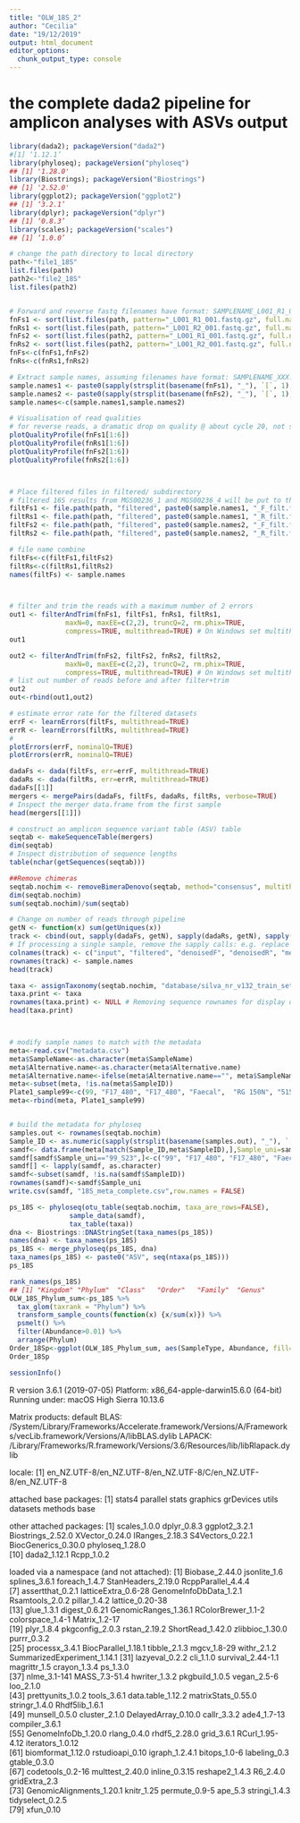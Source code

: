 ```yaml
---
title: "OLW_18S_2"
author: "Cecilia"
date: "19/12/2019"
output: html_document
editor_options: 
  chunk_output_type: console
---
```

# the complete dada2 pipeline for amplicon analyses with ASVs output

```r

library(dada2); packageVersion("dada2")
#[1] ‘1.12.1’
library(phyloseq); packageVersion("phyloseq")
## [1] '1.28.0'
library(Biostrings); packageVersion("Biostrings")
## [1] '2.52.0'
library(ggplot2); packageVersion("ggplot2")
## [1] ‘3.2.1’
library(dplyr); packageVersion("dplyr")
## [1] ‘0.8.3’
library(scales); packageVersion("scales")
## [1] ‘1.0.0’

```


```r
# change the path directory to local directory
path<-"file1_18S"
list.files(path)
path2<-"file2_18S"
list.files(path2)


# Forward and reverse fastq filenames have format: SAMPLENAME_L001_R1_001.fastq and SAMPLENAME_L002_R2_001.fastq
fnFs1 <- sort(list.files(path, pattern="_L001_R1_001.fastq.gz", full.names = TRUE))
fnRs1 <- sort(list.files(path, pattern="_L001_R2_001.fastq.gz", full.names = TRUE))
fnFs2 <- sort(list.files(path2, pattern="_L001_R1_001.fastq.gz", full.names = TRUE))
fnRs2 <- sort(list.files(path2, pattern="_L001_R2_001.fastq.gz", full.names = TRUE))
fnFs<-c(fnFs1,fnFs2)
fnRs<-c(fnRs1,fnRs2)

# Extract sample names, assuming filenames have format: SAMPLENAME_XXX.fastq
sample.names1 <- paste0(sapply(strsplit(basename(fnFs1), "_"), `[`, 1),"_",sapply(strsplit(basename(fnFs1), "_"), `[`, 2))
sample.names2 <- paste0(sapply(strsplit(basename(fnFs2), "_"), `[`, 1),"_",sapply(strsplit(basename(fnFs2), "_"), `[`, 2))
sample.names<-c(sample.names1,sample.names2)
```


```r
# Visualisation of read qualities
# for reverse reads, a dramatic drop on quality @ about cycle 20, not sure what caused that. 
plotQualityProfile(fnFs1[1:6])
plotQualityProfile(fnRs1[1:6])
plotQualityProfile(fnFs2[1:6])
plotQualityProfile(fnRs2[1:6])




```

```r
# Place filtered files in filtered/ subdirectory
# filtered 16S results from MGS00236_1 and MGS00236_4 will be put to the same folder for further analyses 
filtFs1 <- file.path(path, "filtered", paste0(sample.names1, "_F_filt.fastq.gz"))
filtRs1 <- file.path(path, "filtered", paste0(sample.names1, "_R_filt.fastq.gz"))
filtFs2 <- file.path(path, "filtered", paste0(sample.names2, "_F_filt.fastq.gz"))
filtRs2 <- file.path(path, "filtered", paste0(sample.names2, "_R_filt.fastq.gz"))

# file name combine
filtFs<-c(filtFs1,filtFs2)
filtRs<-c(filtRs1,filtRs2)
names(filtFs) <- sample.names



# filter and trim the reads with a maximum number of 2 errors 
out1 <- filterAndTrim(fnFs1, filtFs1, fnRs1, filtRs1,
              maxN=0, maxEE=c(2,2), truncQ=2, rm.phix=TRUE,
              compress=TRUE, multithread=TRUE) # On Windows set multithread=FALSE
out1

out2 <- filterAndTrim(fnFs2, filtFs2, fnRs2, filtRs2,
              maxN=0, maxEE=c(2,2), truncQ=2, rm.phix=TRUE,
              compress=TRUE, multithread=TRUE) # On Windows set multithread=FALSE
# list out number of reads before and after filter+trim
out2
out<-rbind(out1,out2)

# estimate error rate for the filtered datasets
errF <- learnErrors(filtFs, multithread=TRUE)
errR <- learnErrors(filtRs, multithread=TRUE)
# 
plotErrors(errF, nominalQ=TRUE)
plotErrors(errR, nominalQ=TRUE)

```


```r
dadaFs <- dada(filtFs, err=errF, multithread=TRUE)
dadaRs <- dada(filtRs, err=errR, multithread=TRUE)
dadaFs[[1]]
mergers <- mergePairs(dadaFs, filtFs, dadaRs, filtRs, verbose=TRUE)
# Inspect the merger data.frame from the first sample
head(mergers[[1]])

# construct an amplicon sequence variant table (ASV) table
seqtab <- makeSequenceTable(mergers)
dim(seqtab)
# Inspect distribution of sequence lengths
table(nchar(getSequences(seqtab)))

##Remove chimeras
seqtab.nochim <- removeBimeraDenovo(seqtab, method="consensus", multithread=TRUE, verbose=TRUE)
dim(seqtab.nochim)
sum(seqtab.nochim)/sum(seqtab)

# Change on number of reads through pipeline
getN <- function(x) sum(getUniques(x))
track <- cbind(out, sapply(dadaFs, getN), sapply(dadaRs, getN), sapply(mergers, getN), rowSums(seqtab.nochim))
# If processing a single sample, remove the sapply calls: e.g. replace sapply(dadaFs, getN) with getN(dadaFs)
colnames(track) <- c("input", "filtered", "denoisedF", "denoisedR", "merged", "nonchim")
rownames(track) <- sample.names
head(track)

taxa <- assignTaxonomy(seqtab.nochim, "database/silva_nr_v132_train_set.fa.gz", multithread=TRUE)
taxa.print <- taxa 
rownames(taxa.print) <- NULL # Removing sequence rownames for display only
head(taxa.print)




```

```r

# modify sample names to match with the metadata
meta<-read.csv("metadata.csv")
meta$SampleName<-as.character(meta$SampleName)
meta$Alternative.name<-as.character(meta$Alternative.name)
meta$Alternative.name<-ifelse(meta$Alternative.name=="", meta$SampleName,meta$Alternative.name)
meta<-subset(meta, !is.na(meta$SampleID))
Plate1_sample99<-c(99, "F17_480", "F17_480", "Faecal",	"RG 150N", "515rcbc35",	"GAGATACAGTTC")
meta<-rbind(meta, Plate1_sample99)


# build the metadata for phyloseq
samples.out <- rownames(seqtab.nochim)
Sample_ID <- as.numeric(sapply(strsplit(basename(samples.out), "_"), `[`, 1))
samdf<- data.frame(meta[match(Sample_ID,meta$SampleID),],Sample_uni=samples.out, stringsAsFactors = FALSE)
samdf[samdf$Sample_uni=="99_S23",]<-c("99", "F17_480", "F17_480", "Faecal",	"RG 150N", "515rcbc35",	"GAGATACAGTTC","99_S23")
samdf[] <- lapply(samdf, as.character)
samdf<-subset(samdf, !is.na(samdf$SampleID))
rownames(samdf)<-samdf$Sample_uni
write.csv(samdf, "18S_meta_complete.csv",row.names = FALSE)

ps_18S <- phyloseq(otu_table(seqtab.nochim, taxa_are_rows=FALSE), 
               sample_data(samdf), 
               tax_table(taxa))
dna <- Biostrings::DNAStringSet(taxa_names(ps_18S))
names(dna) <- taxa_names(ps_18S)
ps_18S <- merge_phyloseq(ps_18S, dna)
taxa_names(ps_18S) <- paste0("ASV", seq(ntaxa(ps_18S)))
ps_18S

```


```r
rank_names(ps_18S)
## [1] "Kingdom" "Phylum"  "Class"   "Order"   "Family"  "Genus" 
OLW_18S_Phylum_sum<-ps_18S %>% 
  tax_glom(taxrank = "Phylum") %>% 
  transform_sample_counts(function(x) {x/sum(x)}) %>%
  psmelt() %>% 
  filter(Abundance>0.01) %>% 
  arrange(Phylum)
Order_18Sp<-ggplot(OLW_18S_Phylum_sum, aes(SampleType, Abundance, fill=Phylum))+geom_bar(stat = "identity", position = "fill") +scale_y_continuous(labels = percent_format()) +ylab("Relative Abundance")+facet_wrap(~TreatmentType)
Order_18Sp
```



```r
sessionInfo()

```
R version 3.6.1 (2019-07-05)
Platform: x86_64-apple-darwin15.6.0 (64-bit)
Running under: macOS High Sierra 10.13.6

Matrix products: default
BLAS:   /System/Library/Frameworks/Accelerate.framework/Versions/A/Frameworks/vecLib.framework/Versions/A/libBLAS.dylib
LAPACK: /Library/Frameworks/R.framework/Versions/3.6/Resources/lib/libRlapack.dylib

locale:
[1] en_NZ.UTF-8/en_NZ.UTF-8/en_NZ.UTF-8/C/en_NZ.UTF-8/en_NZ.UTF-8

attached base packages:
[1] stats4    parallel  stats     graphics  grDevices utils     datasets  methods   base     

other attached packages:
 [1] scales_1.0.0        dplyr_0.8.3         ggplot2_3.2.1       Biostrings_2.52.0   XVector_0.24.0      IRanges_2.18.3      S4Vectors_0.22.1    BiocGenerics_0.30.0 phyloseq_1.28.0    
[10] dada2_1.12.1        Rcpp_1.0.2         

loaded via a namespace (and not attached):
 [1] Biobase_2.44.0              jsonlite_1.6                splines_3.6.1               foreach_1.4.7               StanHeaders_2.19.0          RcppParallel_4.4.4         
 [7] assertthat_0.2.1            latticeExtra_0.6-28         GenomeInfoDbData_1.2.1      Rsamtools_2.0.2             pillar_1.4.2                lattice_0.20-38            
[13] glue_1.3.1                  digest_0.6.21               GenomicRanges_1.36.1        RColorBrewer_1.1-2          colorspace_1.4-1            Matrix_1.2-17              
[19] plyr_1.8.4                  pkgconfig_2.0.3             rstan_2.19.2                ShortRead_1.42.0            zlibbioc_1.30.0             purrr_0.3.2                
[25] processx_3.4.1              BiocParallel_1.18.1         tibble_2.1.3                mgcv_1.8-29                 withr_2.1.2                 SummarizedExperiment_1.14.1
[31] lazyeval_0.2.2              cli_1.1.0                   survival_2.44-1.1           magrittr_1.5                crayon_1.3.4                ps_1.3.0                   
[37] nlme_3.1-141                MASS_7.3-51.4               hwriter_1.3.2               pkgbuild_1.0.5              vegan_2.5-6                 loo_2.1.0                  
[43] prettyunits_1.0.2           tools_3.6.1                 data.table_1.12.2           matrixStats_0.55.0          stringr_1.4.0               Rhdf5lib_1.6.1             
[49] munsell_0.5.0               cluster_2.1.0               DelayedArray_0.10.0         callr_3.3.2                 ade4_1.7-13                 compiler_3.6.1             
[55] GenomeInfoDb_1.20.0         rlang_0.4.0                 rhdf5_2.28.0                grid_3.6.1                  RCurl_1.95-4.12             iterators_1.0.12           
[61] biomformat_1.12.0           rstudioapi_0.10             igraph_1.2.4.1              bitops_1.0-6                labeling_0.3                gtable_0.3.0               
[67] codetools_0.2-16            multtest_2.40.0             inline_0.3.15               reshape2_1.4.3              R6_2.4.0                    gridExtra_2.3              
[73] GenomicAlignments_1.20.1    knitr_1.25                  permute_0.9-5               ape_5.3                     stringi_1.4.3               tidyselect_0.2.5           
[79] xfun_0.10                  